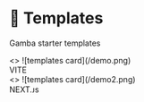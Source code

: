 
# 📄 Templates

Gamba starter templates

<Cards num={2}>
  <Card
    image
    arrow
    title="Gamba Multi-Game Platform"
    target="_blank"
    href="https://github.com/gamba-labs/platform"
    style={{ position: "relative" }}
  >
    <>
      ![templates card](/demo.png)
      <div style={{ position: "absolute", bottom: "20%", left: "4px" }}>
        <span
          style={{
            backgroundColor: "rgba(0, 0, 0, 0.8)",
            color: "white",
            padding: "4px 8px",
            borderRadius: "5px",
            border: "1px solid white",
          }}
        >VITE</span>
      </div>
    </>
  </Card>
  <Card
    image
    arrow
    title="Community Multi-Game Platform"
    target="_blank"
    href="https://github.com/BankkRoll/Gamba-V2-Next.js"
    style={{ position: "relative" }}
  >
    <>
      ![templates card](/demo2.png)
      <div style={{ position: "absolute", bottom: "20%", left: "4px" }}>
        <span
          style={{
            backgroundColor: "rgba(0, 0, 0, 0.8)",
            color: "white",
            padding: "4px 8px",
            borderRadius: "5px",
            border: "1px solid white",
          }}
        >NEXT.ᴊs</span>
      </div>
    </>
  </Card>
</Cards>
